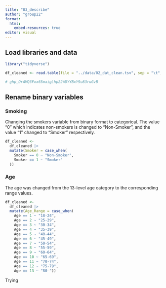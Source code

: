 ```yaml
---
title: "03_describe"
author: "group22"
format:
  html:
    embed-resources: true
editor: visual
---
```


## Load libraries and data

```r
library("tidyverse")

df_cleaned <- read.table(file = "../data/02_dat_clean.tsv", sep = "\t", header = TRUE)

# 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
```

## Rename binary variables

### Smoking

Changing the smokers variable from binary format to categorical. The value "0" which indicates non-smokers is changed to "Non-Smoker", and the value "1" changed to "Smoker" respectively.

```r
df_cleaned <-
  df_cleaned |> 
  mutate(Smoker = case_when(
    Smoker == 0 ~ "Non-Smoker",
    Smoker == 1 ~ "Smoker"
  ))
```

### Age

The age was changed from the 13-level age category to the corresponding range values.

```r
df_cleaned <-
  df_cleaned |> 
  mutate(Age_Range = case_when(
    Age == 1 ~ "18-24",
    Age == 2 ~ "25-29",
    Age == 3 ~ "30-34",
    Age == 4 ~ "35-39",
    Age == 5 ~ "40-44",
    Age == 6 ~ "45-49",
    Age == 7 ~ "50-54",
    Age == 8 ~ "55-59",
    Age == 9 ~ "60-64",
    Age == 10 ~ "65-69",
    Age == 11 ~ "70-74",
    Age == 12 ~ "75-79",
    Age == 13 ~ "80-"))
```

Trying

### 

